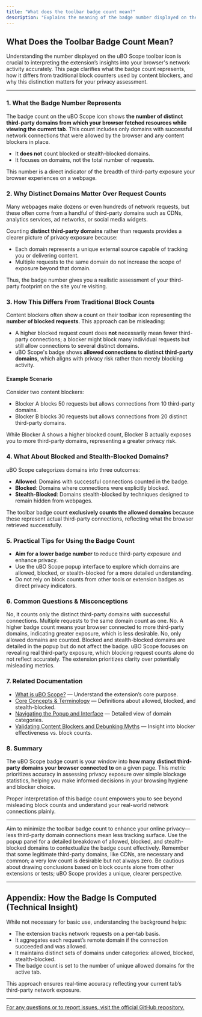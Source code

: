 ```yaml
---
title: "What does the toolbar badge count mean?"
description: "Explains the meaning of the badge number displayed on the uBO Scope icon, clarifying the distinction between the count of connections versus blocked requests. Demystifies common metrics compared to other content blockers."
---
```


## What Does the Toolbar Badge Count Mean?

Understanding the number displayed on the uBO Scope toolbar icon is crucial to interpreting the extension’s insights into your browser's network activity accurately. This page clarifies what the badge count represents, how it differs from traditional block counters used by content blockers, and why this distinction matters for your privacy assessment.

---

### 1. What the Badge Number Represents

The badge count on the uBO Scope icon shows **the number of distinct third-party domains from which your browser fetched resources while viewing the current tab**. This count includes only domains with successful network connections that were allowed by the browser and any content blockers in place.

- It **does not** count blocked or stealth-blocked domains.
- It focuses on domains, not the total number of requests.

This number is a direct indicator of the breadth of third-party exposure your browser experiences on a webpage.


### 2. Why Distinct Domains Matter Over Request Counts

Many webpages make dozens or even hundreds of network requests, but these often come from a handful of third-party domains such as CDNs, analytics services, ad networks, or social media widgets.

Counting **distinct third-party domains** rather than requests provides a clearer picture of privacy exposure because:

- Each domain represents a unique external source capable of tracking you or delivering content.
- Multiple requests to the same domain do not increase the scope of exposure beyond that domain.

Thus, the badge number gives you a realistic assessment of your third-party footprint on the site you're visiting.


### 3. How This Differs From Traditional Block Counts

Content blockers often show a count on their toolbar icon representing the **number of blocked requests**. This approach can be misleading:

- A higher blocked request count does **not** necessarily mean fewer third-party connections; a blocker might block many individual requests but still allow connections to several distinct domains.
- uBO Scope's badge shows **allowed connections to distinct third-party domains**, which aligns with privacy risk rather than merely blocking activity.


#### Example Scenario
Consider two content blockers:

- Blocker A blocks 50 requests but allows connections from 10 third-party domains.
- Blocker B blocks 30 requests but allows connections from 20 distinct third-party domains.

While Blocker A shows a higher blocked count, Blocker B actually exposes you to more third-party domains, representing a greater privacy risk.


### 4. What About Blocked and Stealth-Blocked Domains?

uBO Scope categorizes domains into three outcomes:

- **Allowed**: Domains with successful connections counted in the badge.
- **Blocked**: Domains where connections were explicitly blocked.
- **Stealth-Blocked**: Domains stealth-blocked by techniques designed to remain hidden from webpages.

The toolbar badge count **exclusively counts the allowed domains** because these represent actual third-party connections, reflecting what the browser retrieved successfully.


### 5. Practical Tips for Using the Badge Count

- **Aim for a lower badge number** to reduce third-party exposure and enhance privacy.
- Use the uBO Scope popup interface to explore which domains are allowed, blocked, or stealth-blocked for a more detailed understanding.
- Do not rely on block counts from other tools or extension badges as direct privacy indicators.


### 6. Common Questions & Misconceptions

<AccordionGroup title="Buttoning Up Common Questions">
<Accordion title="Does the badge count all network requests?">
No, it counts only the distinct third-party domains with successful connections. Multiple requests to the same domain count as one.
</Accordion>
<Accordion title="Is a higher badge count better because it means more blocking?">
No. A higher badge count means your browser connected to more third-party domains, indicating greater exposure, which is less desirable.
</Accordion>
<Accordion title="Are blocked and stealth-blocked domains included in the badge?">
No, only allowed domains are counted. Blocked and stealth-blocked domains are detailed in the popup but do not affect the badge.
</Accordion>
<Accordion title="Why not show the number of blocked requests too?">
uBO Scope focuses on revealing real third-party exposure, which blocking request counts alone do not reflect accurately. The extension prioritizes clarity over potentially misleading metrics.
</Accordion>
</AccordionGroup>


### 7. Related Documentation

- [What is uBO Scope?](/overview/product-introduction-and-value/what-is-ubo-scope) — Understand the extension’s core purpose.
- [Core Concepts & Terminology](/overview/how-it-works-architecture/core-concepts-and-terminology) — Definitions about allowed, blocked, and stealth-blocked.
- [Navigating the Popup and Interface](/guides/getting-started/explore-popup) — Detailed view of domain categories.
- [Validating Content Blockers and Debunking Myths](/guides/main-workflows/validate-blocking) — Insight into blocker effectiveness vs. block counts.


### 8. Summary

The uBO Scope badge count is your window into **how many distinct third-party domains your browser connected to** on a given page. This metric prioritizes accuracy in assessing privacy exposure over simple blockage statistics, helping you make informed decisions in your browsing hygiene and blocker choice.

Proper interpretation of this badge count empowers you to see beyond misleading block counts and understand your real-world network connections plainly.

---

<Tip>
Aim to minimize the toolbar badge count to enhance your online privacy—less third-party domain connections mean less tracking surface.
</Tip>

<Tip>
Use the popup panel for a detailed breakdown of allowed, blocked, and stealth-blocked domains to contextualize the badge count effectively.
</Tip>

<Info>
Remember that some legitimate third-party domains, like CDNs, are necessary and common; a very low count is desirable but not always zero.
</Info>

<Warning>
Be cautious about drawing conclusions based on block counts alone from other extensions or tests; uBO Scope provides a unique, clearer perspective.
</Warning>

---

## Appendix: How the Badge Is Computed (Technical Insight)

While not necessary for basic use, understanding the background helps:

- The extension tracks network requests on a per-tab basis.
- It aggregates each request’s remote domain if the connection succeeded and was allowed.
- It maintains distinct sets of domains under categories: allowed, blocked, stealth-blocked.
- The badge count is set to the number of unique allowed domains for the active tab.

This approach ensures real-time accuracy reflecting your current tab’s third-party network exposure.


---

<u>For any questions or to report issues, visit the official <a href="https://github.com/gorhill/uBO-Scope">GitHub repository</a>.</u>
